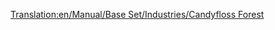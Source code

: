 [[Translation:en/Manual/Base Set/Industries/Candyfloss Forest]]
{{en/Manual/Base Set/Industries/Industries|Image=[[File:en/Manual/Base Set/Industries/CandyflossForest.png]]
|name=Candyfloss Forest
|climates=[[en/Manual/Climates]]
|accepts=Nothing
|produces=[[en/Manual/Base Set/Cargos/Candyfloss]]
|notes=Not present in other [[en/Manual/Climates]].
}}
